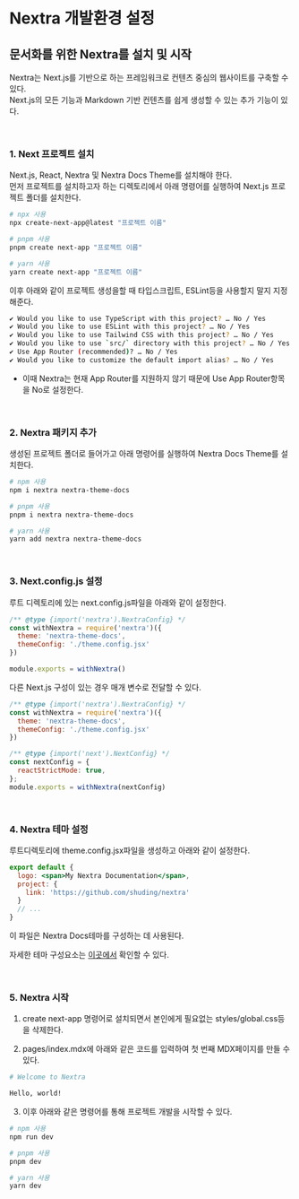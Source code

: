 # Nextra 개발환경 설정

## 문서화를 위한 Nextra를 설치 및 시작

Nextra는 Next.js를 기반으로 하는 프레임워크로 컨텐츠 중심의 웹사이트를 구축할 수 있다.  
Next.js의 모든 기능과 Markdown 기반 컨텐츠를 쉽게 생성할 수 있는 추가 기능이 있다.

<br />

### 1. Next 프로젝트 설치

Next.js, React, Nextra 및 Nextra Docs Theme를 설치해야 한다.  
먼저 프로젝트를 설치하고자 하는 디렉토리에서 아래 명령어를 실행하여 Next.js 프로젝트 폴더를 설치한다.

```sh
# npx 사용
npx create-next-app@latest "프로젝트 이름"

# pnpm 사용
pnpm create next-app "프로젝트 이름"

# yarn 사용
yarn create next-app "프로젝트 이름"
```

이후 아래와 같이 프로젝트 생성을할 때 타입스크립트, ESLint등을 사용할지 말지 지정해준다.

```sh
✔ Would you like to use TypeScript with this project? … No / Yes
✔ Would you like to use ESLint with this project? … No / Yes
✔ Would you like to use Tailwind CSS with this project? … No / Yes
✔ Would you like to use `src/` directory with this project? … No / Yes
✔ Use App Router (recommended)? … No / Yes
✔ Would you like to customize the default import alias? … No / Yes
```

- 이때 Nextra는 현재 App Router를 지원하지 않기 때문에 Use App Router항목을 No로 설정한다.

<br />

### 2. Nextra 패키지 추가

생성된 프로젝트 폴더로 들어가고 아래 명령어를 실행하여 Nextra Docs Theme를 설치한다.

```sh
# npm 사용
npm i nextra nextra-theme-docs

# pnpm 사용
pnpm i nextra nextra-theme-docs

# yarn 사용
yarn add nextra nextra-theme-docs
```

<br />

### 3. Next.config.js 설정

루트 디렉토리에 있는 next.config.js파일을 아래와 같이 설정한다.

```js filename="theme.config.js"
/** @type {import('nextra').NextraConfig} */
const withNextra = require('nextra')({
  theme: 'nextra-theme-docs',
  themeConfig: './theme.config.jsx'
})

module.exports = withNextra()
```

다른 Next.js 구성이 있는 경우 매개 변수로 전달할 수 있다.

```js filename="theme.config.js"
/** @type {import('nextra').NextraConfig} */
const withNextra = require('nextra')({
  theme: 'nextra-theme-docs',
  themeConfig: './theme.config.jsx'
})

/** @type {import('next').NextConfig} */
const nextConfig = {
  reactStrictMode: true,
};
module.exports = withNextra(nextConfig)
```

<br />

### 4. Nextra 테마 설정

루트디렉토리에 theme.config.jsx파일을 생성하고 아래와 같이 설정한다.

```jsx filename="theme.config.jsx"
export default {
  logo: <span>My Nextra Documentation</span>,
  project: {
    link: 'https://github.com/shuding/nextra'
  }
  // ...
}
```

이 파일은 Nextra Docs테마를 구성하는 데 사용된다.

자세한 테마 구성요소는 [이곳에서](https://nextra.site/docs/docs-theme/theme-configuration) 확인할 수 있다.

<br />

### 5. Nextra 시작

1. create next-app 명령어로 설치되면서 본인에게 필요없는 styles/global.css등을 삭제한다.

2. pages/index.mdx에 아래와 같은 코드를 입력하여 첫 번째 MDX페이지를 만들 수 있다.

```sh
# Welcome to Nextra

Hello, world!
```

3. 이후 아래와 같은 명령어를 통해 프로젝트 개발을 시작할 수 있다.

```sh
# npm 사용
npm run dev

# pnpm 사용
pnpm dev

# yarn 사용
yarn dev
```
